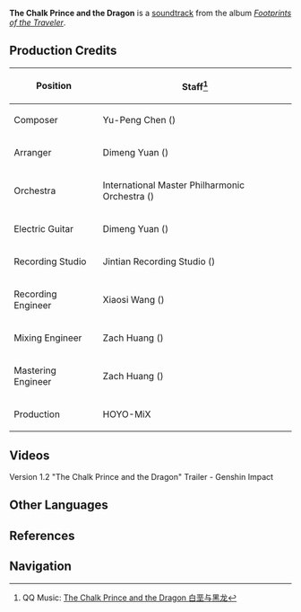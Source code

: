 {{About|the soundtrack|the [[Flagship Event]] in [[Version/1.2|Version 1.2]]|The Chalk Prince and the Dragon}}
{{Soundtrack Infobox
|title          = The Chalk Prince and the Dragon
|image          = Footprints of the Traveler.png
|album          = Footprints of the Traveler
|disc           =
|number         = 02
|featured       =
|featured2      =
|featured3      =
|featured_disc  =
|featured_disc2 =
|featured_disc3 =
|youtube_id     = z1EdeaVe9qA
|spotify_id     = 0GhbqDhr4LOBewuJDivFyg
|played_in      = Version Trailer
|during         = [https://youtu.be/dzpmNU8WJVg Version 1.2 "The Chalk Prince and the Dragon" Trailer]
|domain         =
|previous       = A New Star Approaches (Soundtrack)
|next           = All That Glitters (Soundtrack)
}}
'''The Chalk Prince and the Dragon''' is a [[soundtrack]] from the album ''[[Footprints of the Traveler]]''.

==Production Credits==
{| class="wikitable" style="text-align:left; height:0.5em"
! Position
! Staff<ref>QQ Music: [https://y.qq.com/n/ryqq/songDetail/0035TC2F3HHwEE The Chalk Prince and the Dragon 白垩与黑龙]</ref>
|-
! Composer
| Yu-Peng Chen ({{zh|陈致逸}})
|-
! Arranger
| Dimeng Yuan ({{zh|苑迪萌}})
|-
! Orchestra
| International Master Philharmonic Orchestra ({{zh|国际首席爱乐乐团}})
|-
! Electric Guitar
| Dimeng Yuan ({{zh|苑迪萌}})
|-
! Recording Studio
| Jintian Recording Studio ({{zh|金田录音棚}})
|-
! Recording Engineer
| Xiaosi Wang ({{zh|王小四}})
|-
! Mixing Engineer
| Zach Huang ({{zh|黄巍}})
|-
! Mastering Engineer
| Zach Huang ({{zh|黄巍}})
|-
! Production
| HOYO-MiX
|}

==Videos==
<gallery hideaddbutton="true" captionalign="center">
Version 1.2 "The Chalk Prince and the Dragon" Trailer - Genshin Impact
</gallery>
<!--
==Trivia==
-->
==Other Languages==
{{Transclude|Version/1.2|Other Languages}}

==References==
{{Reflist}}

==Navigation==
{{Soundtrack Navbox|Footprints of the Traveler}}